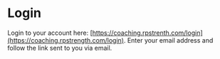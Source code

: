 # Login

Login to your account here:
[https://coaching.rpstrenth.com/login](https://coaching.rpstrength.com/login).
Enter your email address and follow the link sent to you via email.